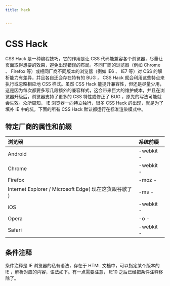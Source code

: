```yaml
---
title: hack


---
```


# CSS Hack

CSS Hack 是一种编程技巧，它的作用是让 CSS 代码能兼容各个浏览器，尽量让页面取得想要的效果，避免出现错误的布局。不同厂商的浏览器（例如 Chrome 、 Firefox 等）或相同厂商不同版本的浏览器（例如 IE6
、 IE7 等）对 CSS 的解析能力有差异，并且各自还会存在特有的 BUG ， CSS Hack 就会利用这些特点来执行或忽略相应地 CSS 样式。虽然 CSS Hack
能提升兼容性，但还是尽量少用，这是因为每次都要多写几段额外的兼容样式，这会带来巨大的维护成本，并且在浏览器升级后，浏览器支持了更多的
CSS 特性或修正了 BUG ，原先的写法可能就会失效。众所周知， IE 浏览器一向特立独行，很多 CSS Hack 的出现，就是为了填补 IE 中的坑。下面的所有 CSS Hack 默认都运行在标准渲染模式中。

## 特定厂商的属性和前缀

| 浏览器                                                 | 系统前缀  |
| :----------------------------------------------------- | :-------- |
| Android                                                | -webkit - |
| Chrome                                                 | -webkit - |
| Firefox                                                | -moz -    |
| Internet Explorer / Microsoft Edge( 现在这货跟谷歌了 ) | -ms -     |
| iOS                                                    | -webkit - |
| Opera                                                  | -o -      |
| Safari                                                 | -webkit - |

## 条件注释

条件注释是 IE 浏览器的私有语法，存在于 HTML 文档中，可以指定某个版本的 IE ，解析对应的内容，语法如下。有一点需要注意， IE10 之后已经把条件注释移除了。

            